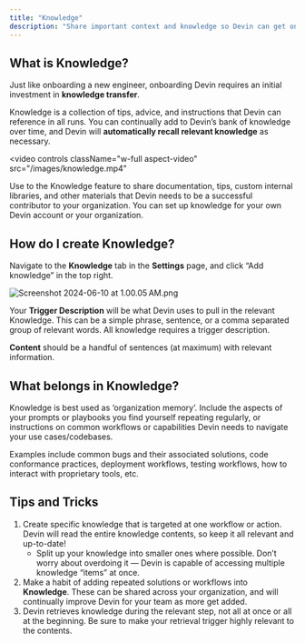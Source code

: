 ```yaml
---
title: "Knowledge"
description: "Share important context and knowledge so Devin can get onboarded faster"
---
```


## What is Knowledge?

Just like onboarding a new engineer, onboarding Devin requires an initial investment in **knowledge transfer**.

Knowledge is a collection of tips, advice, and instructions that Devin can reference in all runs. You can continually add to Devin’s bank of knowledge over time, and Devin will **automatically recall relevant knowledge** as necessary.

<video
  controls
  className="w-full aspect-video"
  src="/images/knowledge.mp4"
></video>

Use to the Knowledge feature to share documentation, tips, custom internal libraries, and other materials that Devin needs to be a successful contributor to your organization. You can set up knowledge for your own Devin account or your organization.

## How do I create Knowledge?

Navigate to the **Knowledge** tab in the **Settings** page, and click “Add knowledge” in the top right.

![Screenshot 2024-06-10 at 1.00.05 AM.png](https://prod-files-secure.s3.us-west-2.amazonaws.com/4f925d22-65a4-47c3-9aed-b65e115aaef3/f93ec880-4a30-4f2a-a95f-923954cba2b0/Screenshot_2024-06-10_at_1.00.05_AM.png)

Your **Trigger Description** will be what Devin uses to pull in the relevant Knowledge. This can be a simple phrase, sentence, or a comma separated group of relevant words. All knowledge requires a trigger description.

**Content** should be a handful of sentences (at maximum) with relevant information.

## What belongs in Knowledge?

Knowledge is best used as ‘organization memory’. Include the aspects of your prompts or playbooks you find yourself repeating regularly, or instructions on common workflows or capabilities Devin needs to navigate your use cases/codebases. 

Examples include common bugs and their associated solutions, code conformance practices, deployment workflows, testing workflows, how to interact with proprietary tools, etc. 

## Tips and Tricks

1. Create specific knowledge that is targeted at one workflow or action. Devin will read the entire knowledge contents, so keep it all relevant and up-to-date!
    - Split up your knowledge into smaller ones where possible. Don’t worry about overdoing it — Devin is capable of accessing multiple knowledge “items” at once.
2. Make a habit of adding repeated solutions or workflows into **Knowledge**. These can be shared across your organization, and will continually improve Devin for your team as more get added.
3. Devin retrieves knowledge during the relevant step, not all at once or all at the beginning. Be sure to make your retrieval trigger highly relevant to the contents.

